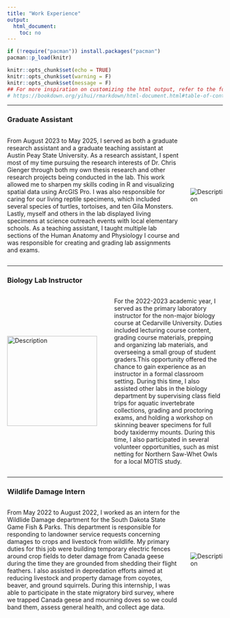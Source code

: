 ```yaml
---
title: "Work Experience"
output:
  html_document:
    toc: no
---
```



```r
if (!require("pacman")) install.packages("pacman")
pacman::p_load(knitr)

knitr::opts_chunk$set(echo = TRUE)
knitr::opts_chunk$set(warning = F)
knitr::opts_chunk$set(message = F)
## For more inspiration on customizing the html output, refer to the following:
# https://bookdown.org/yihui/rmarkdown/html-document.html#table-of-contents
```


<style>
body {text-align: left}
</style>

----------------------------------

### Graduate Assistant

<div style="display: flex; align-items: center;">
  <div style="flex: 1;">
  <p>From August 2023 to May 2025, I served as both a graduate research assistant and a graduate teaching assistant at Austin Peay State University. As a research assistant, I spent most of my time pursuing the research interests of Dr. Chris Gienger through both my own thesis research and other research projects being conducted in the lab. This work allowed me to sharpen my skills coding in R and visualizing spatial data using ArcGIS Pro. I was also responsible for caring for our living reptile specimens, which included several species of turtles, tortoises, and ten Gila Monsters. Lastly, myself and others in the lab displayed living specimens at science outreach events with local elementary schools. As a teaching assistant, I taught multiple lab sections of the Human Anatomy and Physiology I course and was responsible for creating and grading lab assignments and exams.</p>
</div>
<div style="flex: 0;">
<img src="gila_tray.JPG" alt="Description" style="max-width: 250px; margin-left: 20px;">
</div>
</div>

<!--## Video tutorial

<iframe width="560" height="315" src="https://www.youtube.com/embed/r0TKAu-H2kc?si=fCPygvJjoIj1zZhS" title="YouTube video player" frameborder="0" allow="accelerometer; autoplay; clipboard-write; encrypted-media; gyroscope; picture-in-picture; web-share" referrerpolicy="strict-origin-when-cross-origin" allowfullscreen></iframe>

Source: Workshop hosted by Billu in September, 2024.-->

----------------------------------

### Biology Lab Instructor
    
<div style="display: flex; align-items: center;">
  <img src="saw_whet.JPG" alt="Description" style="width: 210px; margin-right: 40px;">
  <p> For the 2022-2023 academic year, I served as the primary laboratory instructor for the non-major biology course at Cedarville University. Duties included lecturing course content, grading course materials, prepping and organizing lab materials, and overseeing a small group of student graders.This opportunity offered the chance to gain experience as an instructor in a formal classroom setting. During this time, I also assisted other labs in the biology department by supervising class field trips for aquatic invertebrate collections, grading and proctoring exams, and holding a workshop on skinning beaver specimens for full body taxidermy mounts. During this time, I also participated in several volunteer opportunities, such as mist netting for Northern Saw-Whet Owls for a local MOTIS study.</p>
</div>

----------------------------------

### Wildlife Damage Intern

<div style="display: flex; align-items: center;">
  <div style="flex: 1;">
  <p>From May 2022 to August 2022, I worked as an intern for the Wildlide Damage department for the South Dakota State Game Fish & Parks. This department is responsible for responding to landowner service requests concerning damages to crops and livestock from wildlife. My primary duties for this job were building temporary electric fences around crop fields to deter damage from Canada geese during the time they are grounded from shedding their flight feathers. I also assisted in depredation efforts aimed at reducing livestock and property damage from coyotes, beaver, and ground squirrels. During this internship, I was able to participate in the state migratory bird survey, where we trapped Canada geese and mourning doves so we could band them, assess general health, and collect age data. </p>
</div>
<div style="flex: 0;">
<img src="goose_banding.PNG" alt="Description" style="max-width: 200px; margin-left: 20px;">
</div>
</div>


